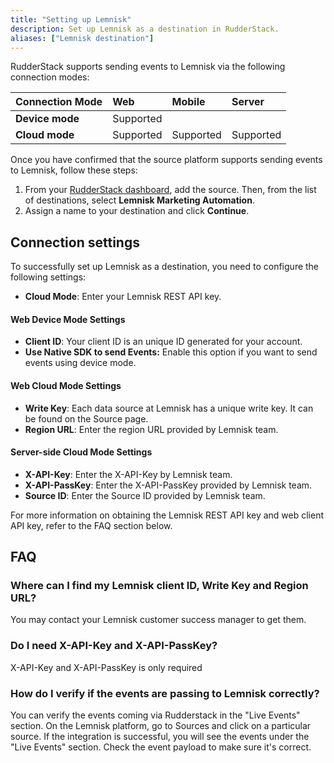 ```yaml
---
title: "Setting up Lemnisk"
description: Set up Lemnisk as a destination in RudderStack.
aliases: ["Lemnisk destination"]
---
```


RudderStack supports sending events to Lemnisk via the following <Link to="/destinations/rudderstack-connection-modes/">connection modes</Link>:

| **Connection Mode** | **Web**       | **Mobile**    | **Server**    |
| :------------------ | :------------ | :------------ | :------------ |
| **Device mode**     |        Supported       |               |               |
| **Cloud mode**      |        Supported       |  Supported   |   Supported            |

Once you have confirmed that the source platform supports sending events to Lemnisk, follow these steps:

1. From your [RudderStack dashboard](https://app.rudderstack.com/), add the source. Then, from the list of destinations, select **Lemnisk Marketing Automation**.
2. Assign a name to your destination and click **Continue**.

## Connection settings

To successfully set up Lemnisk as a destination, you need to configure the following settings:

- **Cloud Mode**: Enter your Lemnisk REST API key.

#### Web Device Mode Settings
* **Client ID**: Your client ID is an unique ID generated for your account.
* **Use Native SDK to send Events:** Enable this option if you want to send events using device mode.

#### Web Cloud Mode Settings
* **Write Key**: Each data source at Lemnisk has a unique write key. It can be found on the Source page.
* **Region URL**: Enter the region URL provided by Lemnisk team.

#### Server-side Cloud Mode Settings
* **X-API-Key**: Enter the X-API-Key by Lemnisk team.
* **X-API-PassKey**: Enter the X-API-PassKey provided by Lemnisk team.
* **Source ID**: Enter the Source ID provided by Lemnisk team.

<div class="infoBlock">
For more information on obtaining the Lemnisk REST API key and web client API key, refer to the <Link to="#faq">FAQ</Link> section below.
</div>

## FAQ

### Where can I find my Lemnisk client ID, Write Key and Region URL?

You may contact your Lemnisk customer success manager to get them.

### Do I need X-API-Key and X-API-PassKey?

X-API-Key and X-API-PassKey is only required

### How do I verify if the events are passing to Lemnisk correctly?

You can verify the events coming via Rudderstack in the "Live Events" section. On the Lemnisk platform, go to Sources and click on a particular source. If the integration is successful, you will see the events under the "Live Events" section. Check the event payload to make sure it's correct.